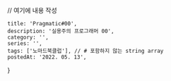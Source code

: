 
// 여기에 내용 작성

    title: 'Pragmatic#00',
    description: '실용주의 프로그래머 00',
    category: '',
    series: '',
    tags: ['노마드북클럽'], // # 포함하지 않는 string array
    postedAt: '2022. 05. 13',
}